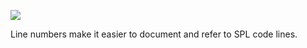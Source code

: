 ![](/static/app/splunk4champions2/images/lab1_task1_howto2.png)

Line numbers make it easier to document and refer to SPL code lines.

